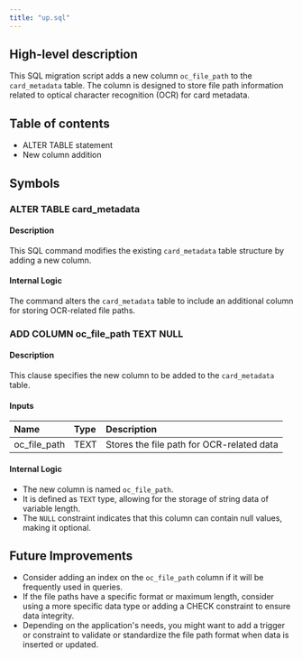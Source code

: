 ```yaml
---
title: "up.sql"
---
```


## High-level description
This SQL migration script adds a new column `oc_file_path` to the `card_metadata` table. The column is designed to store file path information related to optical character recognition (OCR) for card metadata.

## Table of contents
- ALTER TABLE statement
- New column addition

## Symbols

### ALTER TABLE card_metadata
#### Description
This SQL command modifies the existing `card_metadata` table structure by adding a new column.

#### Internal Logic
The command alters the `card_metadata` table to include an additional column for storing OCR-related file paths.

### ADD COLUMN oc_file_path TEXT NULL
#### Description
This clause specifies the new column to be added to the `card_metadata` table.

#### Inputs
| Name | Type | Description |
|:-----|:-----|:------------|
| oc_file_path | TEXT | Stores the file path for OCR-related data |

#### Internal Logic
- The new column is named `oc_file_path`.
- It is defined as `TEXT` type, allowing for the storage of string data of variable length.
- The `NULL` constraint indicates that this column can contain null values, making it optional.

## Future Improvements
- Consider adding an index on the `oc_file_path` column if it will be frequently used in queries.
- If the file paths have a specific format or maximum length, consider using a more specific data type or adding a CHECK constraint to ensure data integrity.
- Depending on the application's needs, you might want to add a trigger or constraint to validate or standardize the file path format when data is inserted or updated.